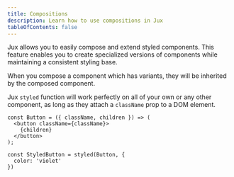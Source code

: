 ```yaml
---
title: Compositions
description: Learn how to use compositions in Jux
tableOfContents: false
---
```



Jux allows you to easily compose and extend styled components. This feature enables you to create specialized versions of components while maintaining a consistent styling base.

When you compose a component which has variants, they will be inherited by the composed component.

<CodePreview code={styledCompositionsRaw}><StyledCompositions /></CodePreview>

Jux `styled` function will work perfectly on all of your own or any other component, as long as they attach a `className` prop to a DOM element.

```tsx
const Button = ({ className, children }) => (
  <button className={className}>
    {children}
  </button>
);

const StyledButton = styled(Button, {
  color: 'violet'
})
```
